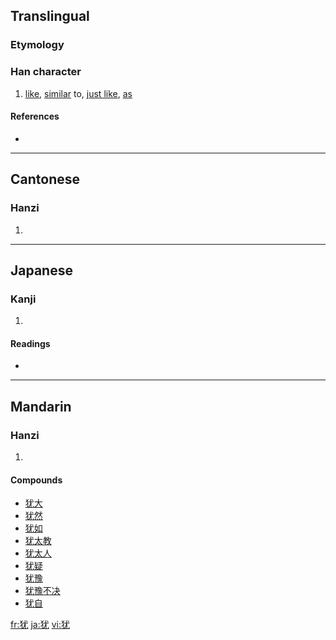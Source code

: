 {{also|猶}}
==Translingual==

===Etymology===
{{Han simp|猶|f=酋|t=尤}}

===Han character===
{{Han char|rn=94|rad=犬|as=04|sn=7|four=|canj=大竹戈大山 (KHIKU)}}

# [[like]], [[similar]] to, [[just like]], [[as]]

====References====
* {{Han ref|kx=0706.190|dkj=20259|dj=1119.130|hdz=21335.070|uh=72B9|ud=29369}}

----

==Cantonese==

===Hanzi===
{{yue-hanzi|jyut=|y=yau4}}

# {{defn|Cantonese}}

----

==Japanese==

===Kanji===
{{ja-kanji|grade=|rs=犬04}}

# {{defn|Japanese}}

====Readings====
* {{ja-readings|on=[[ゆう]] (yū), [[よう]] (yō)|kun=[[なお]] (nao)}}

----

==Mandarin==

===Hanzi===
{{cmn-hanzi|tra=猶|pin=[[fān]] ([[fan1]]), [[yóu]] ([[you2]])|wg=fan<sup>1</sup>, yu<sup>2</sup>}}

# {{defn|Mandarin}}

====Compounds====
* [[犹大]]
* [[犹然]]
* [[犹如]]
* [[犹太教]]
* [[犹太人]]
* [[犹疑]]
* [[犹豫]]
* [[犹豫不决]]
* [[犹自]]

[[fr:犹]]
[[ja:犹]]
[[vi:犹]]